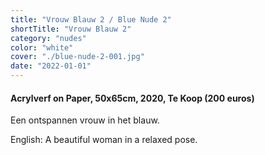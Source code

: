```yaml
---
title: "Vrouw Blauw 2 / Blue Nude 2"
shortTitle: "Vrouw Blauw 2"
category: "nudes"
color: "white"
cover: "./blue-nude-2-001.jpg"
date: "2022-01-01"
---
```

    
#### Acrylverf on Paper, 50x65cm, 2020, Te Koop (200 euros)
Een ontspannen vrouw in het blauw.


English: A beautiful woman in a relaxed pose.